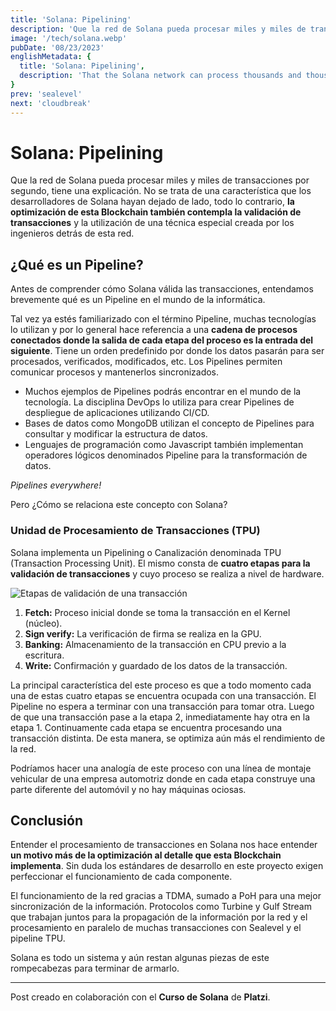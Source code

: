 ```yaml
---
title: 'Solana: Pipelining'
description: 'Que la red de Solana pueda procesar miles y miles de transacciones por segundo tiene una explicación. La optimización de esta Blockchain también contempla la validación de transacciones y la utilización de una técnica especial creada por los ingenieros detrás de esta red.'
image: '/tech/solana.webp'
pubDate: '08/23/2023'
englishMetadata: {
  title: 'Solana: Pipelining',
  description: 'That the Solana network can process thousands and thousands of transactions per second has an explanation. The optimization of this Blockchain also includes the validation of transactions and the use of a special technique created by the engineers behind this network.'
}
prev: 'sealevel'
next: 'cloudbreak'
---
```


# Solana: Pipelining

Que la red de Solana pueda procesar miles y miles de transacciones por segundo, tiene una explicación. No se trata de una característica que los desarrolladores de Solana hayan dejado de lado, todo lo contrario, **la optimización de esta Blockchain también contempla la validación de transacciones** y la utilización de una técnica especial creada por los ingenieros detrás de esta red.

## ¿Qué es un Pipeline?

Antes de comprender cómo Solana válida las transacciones, entendamos brevemente qué es un Pipeline en el mundo de la informática.

Tal vez ya estés familiarizado con el término Pipeline, muchas tecnologías lo utilizan y por lo general hace referencia a una **cadena de procesos conectados donde la salida de cada etapa del proceso es la entrada del siguiente**. Tiene un orden predefinido por donde los datos pasarán para ser procesados, verificados, modificados, etc. Los Pipelines permiten comunicar procesos y mantenerlos sincronizados.

- Muchos ejemplos de Pipelines podrás encontrar en el mundo de la tecnología. La disciplina DevOps lo utiliza para crear Pipelines de despliegue de aplicaciones utilizando CI/CD.
- Bases de datos como MongoDB utilizan el concepto de Pipelines para consultar y modificar la estructura de datos.
- Lenguajes de programación como Javascript también implementan operadores lógicos denominados Pipeline para la transformación de datos.

*Pipelines everywhere!*

Pero ¿Cómo se relaciona este concepto con Solana?

### Unidad de Procesamiento de Transacciones (TPU)

Solana implementa un Pipelining o Canalización denominada TPU (Transaction Processing Unit). El mismo consta de **cuatro etapas para la validación de transacciones** y cuyo proceso se realiza a nivel de hardware.

![Etapas de validación de una transacción](/images/solana-pipelining.png)

1. **Fetch:** Proceso inicial donde se toma la transacción en el Kernel (núcleo).
2. **Sign verify:** La verificación de firma se realiza en la GPU.
3. **Banking:** Almacenamiento de la transacción en CPU previo a la escritura.
4. **Write:** Confirmación y guardado de los datos de la transacción.

La principal característica del este proceso es que a todo momento cada una de estas cuatro etapas se encuentra ocupada con una transacción. El Pipeline no espera a terminar con una transacción para tomar otra. Luego de que una transacción pase a la etapa 2, inmediatamente hay otra en la etapa 1. Continuamente cada etapa se encuentra procesando una transacción distinta. De esta manera, se optimiza aún más el rendimiento de la red.

Podríamos hacer una analogía de este proceso con una línea de montaje vehicular de una empresa automotriz donde en cada etapa construye una parte diferente del automóvil y no hay máquinas ociosas.

## Conclusión

Entender el procesamiento de transacciones en Solana nos hace entender **un motivo más de la optimización al detalle que esta Blockchain implementa**. Sin duda los estándares de desarrollo en este proyecto exigen perfeccionar el funcionamiento de cada componente.

El funcionamiento de la red gracias a TDMA, sumado a PoH para una mejor sincronización de la información. Protocolos como Turbine y Gulf Stream que trabajan juntos para la propagación de la información por la red y el procesamiento en paralelo de muchas transacciones con Sealevel y el pipeline TPU.

Solana es todo un sistema y aún restan algunas piezas de este rompecabezas para terminar de armarlo.

---
Post creado en colaboración con el **Curso de Solana** de **Platzi**.
